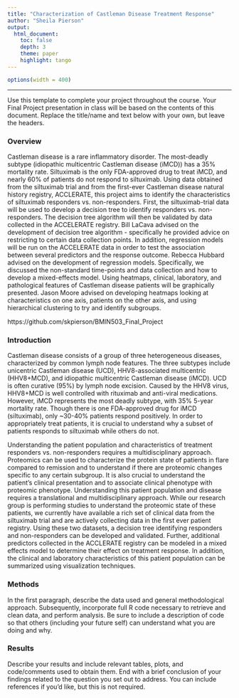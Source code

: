 ```yaml
---
title: "Characterization of Castleman Disease Treatment Response"
author: "Sheila Pierson"
output: 
  html_document:
    toc: false 
    depth: 3 
    theme: paper 
    highlight: tango
---
```

```r
options(width = 400)
```  
***
Use this template to complete your project throughout the course. Your Final Project presentation in class will be based on the contents of this document. Replace the title/name and text below with your own, but leave the headers.

### Overview
Castleman disease is a rare inflammatory disorder. The most-deadly subtype (idiopathic multicentric Castleman disease (iMCD)) has a 35% mortality rate. Siltuximab is the only FDA-approved drug to treat iMCD, and nearly 60% of patients do not respond to siltuximab. Using data obtained from the siltuximab trial and from the first-ever Castleman disease natural history registry, ACCLERATE, this project aims to identify the characteristics of siltuximab responders vs. non-responders.  First, the siltuximab-trial data will be used to develop a decision tree to identify responders vs. non-responders.  The decision tree algorithm will then be validated by data collected in the ACCELERATE registry. Bill LaCava advised on the development of decision tree algorithm - specifically he provided advice on restricting to certain data collection points.  In addition, regression models will be run on the ACCELERATE data in order to test the association between several predictors and the response outcome.  Rebecca Hubbard advised on the development of regression models. Specifically, we discussed the non-standard time-points and data collection and how to develop a mixed-effects model. Using heatmaps, clinical, laboratory, and pathological features of Castleman disease patients will be graphically presented. Jason Moore advised on developing heatmaps looking at characteristics on one axis, patients on the other axis, and using hierarchical clustering to try and identify subgroups. 

https://github.com/skpierson/BMIN503_Final_Project

### Introduction 
Castleman disease consists of a group of three heterogeneous diseases, characterized by common lymph node features.  The three subtypes include unicentric Castleman disease (UCD), HHV8-associated multicentric (HHV8+MCD), and idiopathic multicentric Castleman disease (iMCD). UCD is often curative (95%) by lymph node excision. Caused by the HHV8 virus, HHV8+MCD is well controlled with rituximab and anti-viral medications.  However, iMCD represents the most deadly subtype, with 35% 5-year mortality rate.  Though there is one FDA-approved drug for iMCD (siltuximab), only ~30-40% patients respond positively. In order to appropriately treat patients, it is crucial to understand why a subset of patients responds to siltuximab while others do not. 

Understanding the patient population and characteristics of treatment responders vs. non-responders requires a multidisciplinary approach.  Proteomics can be used to characterize the protein state of patients in flare compared to remission and to understand if there are proteomic changes specific to any certain subgroup.  It is also crucial to understand the patient's clinical presentation and to associate clinical phenotype with proteomic phenotype.  Understanding this patient population and disease requires a translational and multidisciplinary approach. While our research group is performing studies to understand the proteomic state of these patients, we currently have available a rich set of clinical data from the siltuximab trial and are actively collecting data in the first ever patient registry.  Using these two datasets, a decision tree identifying responders and non-responders can be developed and validated. Further, additional predictors collected in the ACCLERATE registry can be modeled in a mixed effects model to determine their effect on treatment response.  In addition, the clinical and laboratory characteristics of this patient population can be summarized using visualization techniques. 

### Methods
In the first paragraph, describe the data used and general methodological approach. Subsequently, incorporate full R code necessary to retrieve and clean data, and perform analysis. Be sure to include a description of code so that others (including your future self) can understand what you are doing and why. 


### Results
Describe your results and include relevant tables, plots, and code/comments used to obtain them. End with a brief conclusion of your findings related to the question you set out to address. You can include references if you'd like, but this is not required.
